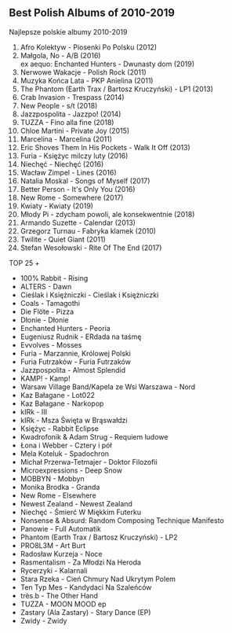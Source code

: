 ## Best Polish Albums of 2010-2019

Najlepsze polskie albumy 2010-2019

1. Afro Kolektyw - Piosenki Po Polsku (2012)
2. Małgola, No - A/B (2016) <br/>
   ex aequo: Enchanted Hunters - Dwunasty dom (2019)
3. Nerwowe Wakacje - Polish Rock (2011)
4. Muzyka Końca Lata - PKP Anielina (2011)
5. The Phantom (Earth Trax / Bartosz Kruczyński) - LP1 (2013)
6. Crab Invasion - Trespass (2014)
7. New People - s/t (2018)
8. Jazzpospolita - Jazzpo! (2014)
9. TUZZA - Fino alla fine (2018)
10. Chloe Martini - Private Joy (2015)
11. Marcelina - Marcelina (2011)
12. Eric Shoves Them In His Pockets - Walk It Off (2013)
13. Furia - Księżyc milczy luty (2016)
14. Niechęć - Niechęć (2016)
15. Wacław Zimpel - Lines (2016)
16. Natalia Moskal - Songs of Myself (2017)
17. Better Person - It's Only You (2016)
18. New Rome - Somewhere (2017)
19. Kwiaty - Kwiaty (2019)
20. Młody Pi - zdycham powoli, ale konsekwentnie (2018)
21. Armando Suzette - Calendar (2013)
22. Grzegorz Turnau - Fabryka klamek (2010)
23. Twilite - Quiet Giant (2011)
24. Stefan Wesołowski - Rite Of The End (2017)

TOP 25 +

- 100% Rabbit - Rising
- ALTERS - Dawn
- Cieślak i Księżniczki - Cieślak i Księżniczki
- Coals - Tamagothi
- Die Flöte - Pizza
- Dłonie - Dłonie
- Enchanted Hunters - Peoria
- Eugeniusz Rudnik - ERdada na taśmę
- Evvolves - Mosses
- Furia - Marzannie, Królowej Polski
- Furia Futrzaków - Furia Futrzaków
- Jazzpospolita - Almost Splendid
- KAMP! - Kamp!
- Warsaw Village Band/Kapela ze Wsi Warszawa - Nord
- Kaz Bałagane - Lot022
- Kaz Bałagane - Narkopop
- kIRk - III
- kIRk - Msza Święta w Brąswałdzi
- Księżyc - Rabbit Eclipse
- Kwadrofonik & Adam Strug - Requiem ludowe
- Łona i Webber - Cztery i pół
- Mela Koteluk - Spadochron
- Michał Przerwa-Tetmajer - Doktor Filozofii
- Microexpressions - Deep Snow
- MOBBYN - Mobbyn
- Monika Brodka - Granda
- New Rome - Elsewhere
- Newest Zealand - Newest Zealand
- Niechęć - Śmierć W Miękkim Futerku
- Nonsense & Absurd: Random Composing Technique Manifesto
- Panowie - Full Automatik
- Phantom (Earth Trax / Bartosz Kruczyński) - LP2
- PRO8L3M - Art Burt
- Radosław Kurzeja - Noce
- Rasmentalism - Za Młodzi Na Heroda
- Rycerzyki - Kalarnali
- Stara Rzeka - Cień Chmury Nad Ukrytym Polem
- Ten Typ Mes - Kandydaci Na Szaleńców
- très.b - The Other Hand
- TUZZA - MOON MOOD ep
- Zastary (Ala Zastary) - Stary Dance (EP)
- Zwidy - Zwidy
